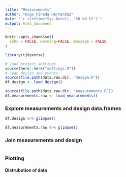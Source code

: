 ```yaml
---
title: "Measurements"
author: "Hugo Pineda Hernandez"
date: "`r strftime(Sys.Date(), '%B %d %Y')`"
output: html_document
---
```


```r
knitr::opts_chunk$set(
  echo = FALSE, warning=FALSE, message = FALSE
)

library(tidyverse)

```


```r
# Load project settings
source(here::here("settings.R"))
# Load design and events
source(file.path(data.raw.dir, "design.R"))
df.design <- load_design()

source(file.path(data.raw.dir, "measurements.R"))
df.measurements.raw <- load_measurements()
```


### Explore measurements and design data.frames

```r
df.design %>% glimpse()
```


```r
df.measurements.raw %>% glimpse()
```



### Join measurements and design

```r
```


### Plotting

#### Distrubution of data

```r
```

```r
```

```r
```

